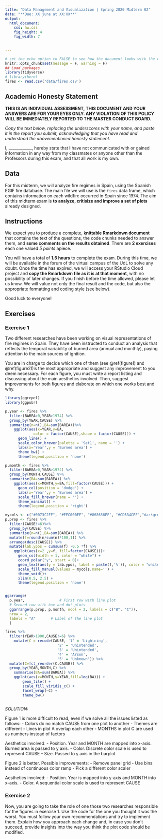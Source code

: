 ```yaml
---
title: "Data Management and Visualization | Spring 2020 Midterm 02"
date: "**Due: XX june at XX:XX**"
output: 
  html_document: 
    css: hw.css
    fig_height: 4
    fig_width: 7
    

---
```


```r
# set the echo option to FALSE to see how the document looks with the code suppressed
knitr::opts_chunk$set(message = F, warning = F)
## Load packages
library(tidyverse)
# library(here)
fires <- read.csv('data/fires.csv')
```

## Academic Honesty Statement

**THIS IS AN INDIVIDUAL ASSESSMENT, THIS DOCUMENT AND YOUR ANSWERS ARE FOR YOUR EYES ONLY. ANY VIOLATION OF THIS POLICY WILL BE IMMEDIATELY REPORTED TO THE MASTER CONDUCT BOARD.**

*Copy the text below, replacing the underscores with your name, and paste it in the report you submit, acknowledging that you have read and understood the abovementioned honesty statement.*

I, ____________, hereby state that I have not communicated with or gained information in any way from my classmates or anyone other than the Professors during this exam, and that all work is my own.

## Data
For this midterm, we will analyze fire regimes in Spain, using the Spanish EGIF fire database. The main file we will use is the `fires` data frame, which contains information on each wildfire occurred in Spain since 1974. The aim of this midterm exam is **to analyze, critisize and improve a set of plots** already designed.

## Instructions
We expect you to produce a complete, **knittable Rmarkdown document** that contains the text of the questions, the code chunks needed to answer them, and **some comments on the results obtained**. There are **2 exercises** each one valued *5 points* apiece.

You will have a total of **1.5 hours** to complete the exam. During this time, we will be available in the forum of the virtual campus of the UdL to solve any doubt. Once the time has expired, we will access your RStudio Cloud project and **copy the Rmarkdown file as it is at that moment**, with no possibility of later changes. If you finish before the time allowed, please let us know. We will value not only the final result and the code, but also the appropriate formatting and coding style (see below). 

Good luck to everyone!

## Exercises

### Exercise 1

Two different researches have been working on visual representations of fire regimes in Spain. They have been instructed to conduct an analysis that reflects the temporal variability of burned area (annual and monthly), paying attention to the main sources of ignition.

You are in charge to decide which one of them (see \@ref(figure1) and \@ref(figure2))is the most appropriate and suggest any improvement to you deem necessary. For each figure, you must write a report listing and discussing about the main aesthetics involved. Then, suggest improvements for both figures and elaborate on which one works best and why.

```r

library(ggrepel)
library(ggpubr)

p.year <- fires %>%
  filter(BAREA>0,YEAR>1974) %>%
  group_by(YEAR,CAUSE) %>%
  summarise(n=n(),BA=sum(BAREA))%>%
    ggplot(aes(x=YEAR,y=BA,
             color = factor(CAUSE),shape = factor(CAUSE))) +
      geom_line() +
      scale_color_brewer(palette = 'Set1', name = '') +
      labs(x='Year',y = 'Burned area') +
      theme_bw() +
      theme(legend.position = 'none')

p.month <- fires %>%
  filter(BAREA>0,YEAR>1974) %>%
  group_by(MONTH,CAUSE) %>%
  summarise(BA=sum(BAREA)) %>%
    ggplot(aes(x=MONTH,y=BA,fill=factor(CAUSE))) +
      geom_col(position = 'dodge') +
      labs(x='Year',y = 'Burned area') +
      scale_fill_brewer(name = '') +
      theme_minimal() +
      theme(legend.position = 'right')

mycols <- c("#0073C2FF", "#EFC000FF", "#868686FF", "#CD534CFF","darkgreen")
p.prop <- fires %>%
  filter(CAUSE!=6)%>%
  group_by(CAUSE) %>%
  summarise(n=n(),BA=sum(BAREA)) %>%
  mutate(f=round(n/sum(n)*100,1)) %>%
  arrange(desc(CAUSE)) %>%
  mutate(lab.ypos = cumsum(f) -0.5 *f) %>%
    ggplot(aes(x=2 ,y=f, fill=factor(CAUSE)))+
      geom_col(width = 1, color = "white") +
      coord_polar("y", start = 0)+
      geom_text(aes(y = lab.ypos, label = paste(f,'%')), color = "white",size=3)+
      scale_fill_manual(values = mycols,name='') +
      theme_void()+
      xlim(0.5, 2.5) +
      theme(legend.position = 'none')


ggarrange(
  p.year,                # First row with line plot
  # Second row with box and dot plots
  ggarrange(p.prop, p.month, ncol = 2, labels = c("B", "C")), 
  nrow = 2, 
  labels = "A"       # Label of the line plot
  ) 
```


```r

fires %>%
  filter(YEAR>1900,CAUSE!=6) %>%
    mutate(C = recode(CAUSE, '1' = 'Lightning', 
                        '2' = 'Unintended',
                        '3' = 'Unintended',
                        '4' = 'Arson',
                        '5' = 'Unknown')) %>%
  mutate(C=fct_reorder(C,CAUSE)) %>%
  group_by(YEAR,MONTH,C) %>%
    summarise(BA=sum(BAREA)) %>%
    ggplot(aes(x=MONTH,y=YEAR,fill=log(BA))) +
        geom_tile() +
        scale_fill_viridis_c() +
        facet_wrap(~C) +
        theme_bw()
        

```

*SOLUTION:*

Figure 1 is more difficult to read, even if we solve all the issues listed as follows:
  - Colors do no match CAUSE from one plot to another
  - Themes are different
  - Lines in plot A overlap each other
  - MONTHS in plot C are used as numbers instead of factors
  
Aesthetics involved:
  - Position. Year and MONTH are mapped into x-axis. Burned area is passed to y axis.
  - Color. Discrete color scale is used to represent CAUSE
  - Size. Passed to y axis in the barplot

Figure 2 is better. Possible improvements:
  - Remove panel grid
  - Use bins instead of continuous color ramp
  - Pick a different color scaler
  
Aesthetics involved:
  - Position. Year is mapped into y-axis and MONTH into x-axis. 
  - Color. A sequential color scale is used to represent CAUSE


### Exercise 2

Now, you are going to take the role of one those two researches responsible for the figures in exercise 1. Use the code for the one you thought it was the worst. You must follow your own recommendations and try to implement them. Explain how you approach each change and, in case you don't succeed, provide insights into the way you think the plot code should be modified.

